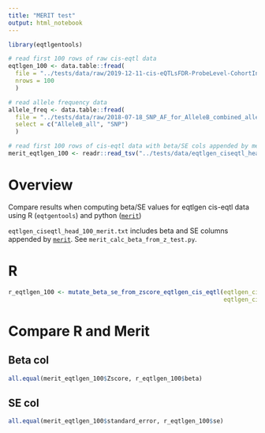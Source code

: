```yaml
---
title: "MERIT test"
output: html_notebook
---
```


```r
library(eqtlgentools)
```

```r
# read first 100 rows of raw cis-eqtl data
eqtlgen_100 <- data.table::fread(
  file = "../tests/data/raw/2019-12-11-cis-eQTLsFDR-ProbeLevel-CohortInfoRemoved-BonferroniAdded.txt",
  nrows = 100
  )

# read allele frequency data
allele_freq <- data.table::fread(
  file = "../tests/data/raw/2018-07-18_SNP_AF_for_AlleleB_combined_allele_counts_and_MAF_pos_added.txt",
  select = c("AlleleB_all", "SNP")
  )

# read first 100 rows of cis-eqtl data with beta/SE cols appended by merit
merit_eqtlgen_100 <- readr::read_tsv("../tests/data/eqtlgen_ciseqtl_head_100_merit.txt")
```

# Overview

Compare results when computing beta/SE values for eqtlgen cis-eqtl data using R (`eqtgentools`) and python ([`merit`](https://gitlab.com/cfinan/merit/-/blob/dev/merit/data_tools.py#L1738))

`eqtlgen_ciseqtl_head_100_merit.txt` includes beta and SE columns appended by [`merit`](https://gitlab.com/cfinan/merit/-/blob/dev/merit/data_tools.py#L1738). See `merit_calc_beta_from_z_test.py`.

# R

```r
r_eqtlgen_100 <- mutate_beta_se_from_zscore_eqtlgen_cis_eqtl(eqtlgen_cis_eqtl_df = eqtlgen_100, 
                                                             eqtlgen_cis_eqtl_maf_df = allele_freq)
```

# Compare R and Merit

## Beta col

```r
all.equal(merit_eqtlgen_100$Zscore, r_eqtlgen_100$beta)
```

## SE col

```r
all.equal(merit_eqtlgen_100$standard_error, r_eqtlgen_100$se)
```



